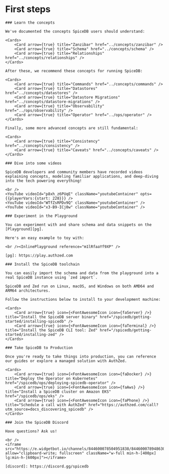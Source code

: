 

# First steps

<Steps>

    ### Learn the concepts

    We've documented the concepts SpiceDB users should understand:

    <Cards>
        <Card arrow={true} title="Zanzibar" href="../concepts/zanzibar" />
        <Card arrow={true} title="Schema" href="../concepts/schema" />
        <Card arrow={true} title="Relationships" href="../concepts/relationships" />
    </Cards>

    After these, we recommend these concepts for running SpiceDB:

    <Cards>
        <Card arrow={true} title="Commands" href="../concepts/commands" />
        <Card arrow={true} title="Datastores" href="../concepts/datastores" />
        <Card arrow={true} title="Datastore Migrations" href="../concepts/datastore-migrations" />
        <Card arrow={true} title="Observability" href="../ops/observability" />
        <Card arrow={true} title="Operator" href="../ops/operator" />
    </Cards>

    Finally, some more advanced concepts are still fundamental:

    <Cards>
        <Card arrow={true} title="Consistency" href="../concepts/consistency" />
        <Card arrow={true} title="Caveats" href="../concepts/caveats" />
    </Cards>

    ### Dive into some videos

    SpiceDB developers and community members have recorded videos explaining concepts, modeling familiar applications, and deep-diving into the tech powering everything!

    <br />
    <YouTube videoId="p8xh_z6PUqE" className="youtubeContainer" opts={{playerVars:{start: 228}}} />
    <YouTube videoId="WTfZsRPDv9Q" className="youtubeContainer" />
    <YouTube videoId="x3-B9-ICj0w" className="youtubeContainer" />

    ### Experiment in the Playground

    You can experiment with and share schema and data snippets on the [Playground][pg].

    Here's an easy example to toy with:

    <br /><InlinePlayground reference="m1lRfaaYf9XP" />

    [pg]: https://play.authzed.com

    ### Install the SpiceDB toolchain

    You can easily import the schema and data from the playground into a real SpiceDB instance using `zed import`.

    SpiceDB and Zed run on Linux, macOS, and Windows on both AMD64 and ARM64 architectures.

    Follow the instructions below to install to your development machine:

    <Cards>
        <Card arrow={true} icon={<FontAwesomeIcon icon={faServer} />} title="Install the SpiceDB server binary" href="/spicedb/getting-started/installing-spicedb" />
        <Card arrow={true} icon={<FontAwesomeIcon icon={faTerminal} />} title="Install the SpiceDB CLI tool: Zed" href="/spicedb/getting-started/installing-zed" />
    </Cards>

    ### Take SpiceDB to Production

    Once you're ready to take things into production, you can reference our guides or explore a managed solution with AuthZed.

    <Cards>
        <Card arrow={true} icon={<FontAwesomeIcon icon={faDocker} />} title="Deploy the Operator on Kubernetes" href="/spicedb/ops/deploying-spicedb-operator" />
        <Card arrow={true} icon={<FontAwesomeIcon icon={faAws} />} title="Install a SpiceDB cluster on Amazon EKS" href="/spicedb/ops/eks" />
        <Card arrow={true} icon={<FontAwesomeIcon icon={faPhone} />} title="Schedule a call with AuthZed" href="https://authzed.com/call?utm_source=docs_discovering_spicedb" />
    </Cards>

    ### Join the SpiceDB Discord

    Have questions? Ask us!

    <br />
    <iframe src="https://e.widgetbot.io/channels/844600078504951838/844600078948630559" allow="clipboard-write; fullscreen" className="w-full min-h-[400px] lg:min-h-[600px]"></iframe>

    [discord]: https://discord.gg/spicedb

</Steps>
